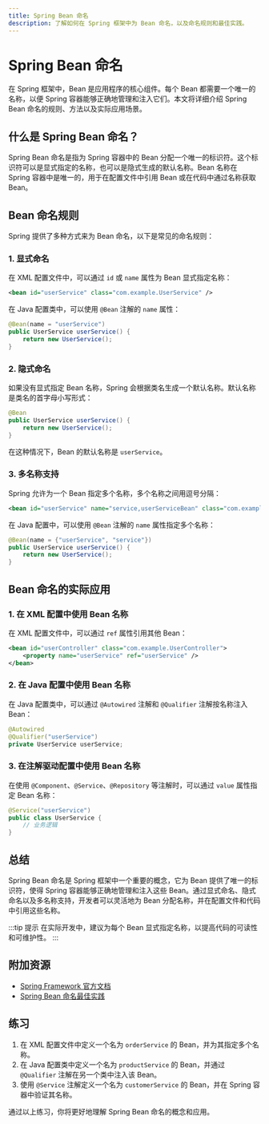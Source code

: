 ```yaml
---
title: Spring Bean 命名
description: 了解如何在 Spring 框架中为 Bean 命名，以及命名规则和最佳实践。
---
```


# Spring Bean 命名

在 Spring 框架中，Bean 是应用程序的核心组件。每个 Bean 都需要一个唯一的名称，以便 Spring 容器能够正确地管理和注入它们。本文将详细介绍 Spring Bean 命名的规则、方法以及实际应用场景。

## 什么是 Spring Bean 命名？

Spring Bean 命名是指为 Spring 容器中的 Bean 分配一个唯一的标识符。这个标识符可以是显式指定的名称，也可以是隐式生成的默认名称。Bean 名称在 Spring 容器中是唯一的，用于在配置文件中引用 Bean 或在代码中通过名称获取 Bean。

## Bean 命名规则

Spring 提供了多种方式来为 Bean 命名，以下是常见的命名规则：

### 1. 显式命名

在 XML 配置文件中，可以通过 `id` 或 `name` 属性为 Bean 显式指定名称：

```xml
<bean id="userService" class="com.example.UserService" />
```

在 Java 配置类中，可以使用 `@Bean` 注解的 `name` 属性：

```java
@Bean(name = "userService")
public UserService userService() {
    return new UserService();
}
```

### 2. 隐式命名

如果没有显式指定 Bean 名称，Spring 会根据类名生成一个默认名称。默认名称是类名的首字母小写形式：

```java
@Bean
public UserService userService() {
    return new UserService();
}
```

在这种情况下，Bean 的默认名称是 `userService`。

### 3. 多名称支持

Spring 允许为一个 Bean 指定多个名称，多个名称之间用逗号分隔：

```xml
<bean id="userService" name="service,userServiceBean" class="com.example.UserService" />
```

在 Java 配置中，可以使用 `@Bean` 注解的 `name` 属性指定多个名称：

```java
@Bean(name = {"userService", "service"})
public UserService userService() {
    return new UserService();
}
```

## Bean 命名的实际应用

### 1. 在 XML 配置中使用 Bean 名称

在 XML 配置文件中，可以通过 `ref` 属性引用其他 Bean：

```xml
<bean id="userController" class="com.example.UserController">
    <property name="userService" ref="userService" />
</bean>
```

### 2. 在 Java 配置中使用 Bean 名称

在 Java 配置类中，可以通过 `@Autowired` 注解和 `@Qualifier` 注解按名称注入 Bean：

```java
@Autowired
@Qualifier("userService")
private UserService userService;
```

### 3. 在注解驱动配置中使用 Bean 名称

在使用 `@Component`、`@Service`、`@Repository` 等注解时，可以通过 `value` 属性指定 Bean 名称：

```java
@Service("userService")
public class UserService {
    // 业务逻辑
}
```

## 总结

Spring Bean 命名是 Spring 框架中一个重要的概念，它为 Bean 提供了唯一的标识符，使得 Spring 容器能够正确地管理和注入这些 Bean。通过显式命名、隐式命名以及多名称支持，开发者可以灵活地为 Bean 分配名称，并在配置文件和代码中引用这些名称。

:::tip 提示
在实际开发中，建议为每个 Bean 显式指定名称，以提高代码的可读性和可维护性。
:::

## 附加资源

- [Spring Framework 官方文档](https://docs.spring.io/spring-framework/docs/current/reference/html/core.html#beans-beanname)
- [Spring Bean 命名最佳实践](https://www.baeldung.com/spring-bean-naming)

## 练习

1. 在 XML 配置文件中定义一个名为 `orderService` 的 Bean，并为其指定多个名称。
2. 在 Java 配置类中定义一个名为 `productService` 的 Bean，并通过 `@Qualifier` 注解在另一个类中注入该 Bean。
3. 使用 `@Service` 注解定义一个名为 `customerService` 的 Bean，并在 Spring 容器中验证其名称。

通过以上练习，你将更好地理解 Spring Bean 命名的概念和应用。